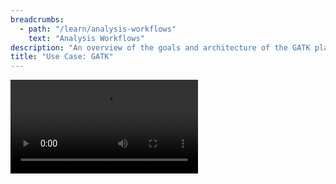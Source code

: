 ```yaml
---
breadcrumbs:
  - path: "/learn/analysis-workflows"
    text: "Analysis Workflows"
description: "An overview of the goals and architecture of the GATK platform and how GATK can be used in AnVIL."
title: "Use Case: GATK"
---
```


<Video src="https://www.youtube.com/embed/JQPX0vdIQ50" />

## Objectives

- Help you understand the goal of GATK.
- Help you gain familiarity with the architecture of GATK.
- Show how AnVIL can accelerate working with GATK tools.

## Slides

The slides for this tutorial are located [here](https://docs.google.com/presentation/d/1eMX835H_OpfBSqI_RvA6KcDVuzrxfhocVibA_kqgPZg).
